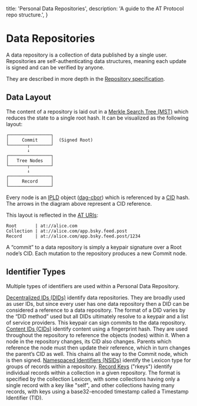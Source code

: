 
  title: 'Personal Data Repositories',
  description:
    'A guide to the AT Protocol repo structure.',
}

# Data Repositories

A data repository is a collection of data published by a single user. Repositories are self-authenticating data structures, meaning each update is signed and can be verified by anyone.

They are described in more depth in the [Repository specification](/specs/repository).

## Data Layout

The content of a repository is laid out in a [Merkle Search Tree (MST)](https://hal.inria.fr/hal-02303490/document) which reduces the state to a single root hash. It can be visualized as the following layout:

```
┌────────────────┐
│     Commit     │  (Signed Root)
└───────┬────────┘
        ↓
┌────────────────┐
│   Tree Nodes   │
└───────┬────────┘
        ↓
┌────────────────┐
│     Record     │
└────────────────┘
```

Every node is an [IPLD](https://ipld.io/) object ([dag-cbor](https://ipld.io/docs/codecs/known/dag-cbor/)) which is referenced by a [CID](https://github.com/multiformats/cid) hash. The arrows in the diagram above represent a CID reference.

This layout is reflected in the [AT URIs](/specs/at-uri-scheme):

```
Root       | at://alice.com
Collection | at://alice.com/app.bsky.feed.post
Record     | at://alice.com/app.bsky.feed.post/1234
```

A “commit” to a data repository is simply a keypair signature over a Root node’s CID. Each mutation to the repository produces a new Commit node.

## Identifier Types

Multiple types of identifiers are used within a Personal Data Repository.

<DescriptionList>
  <Description title="DIDs"><a href="https://w3c.github.io/did-core/">Decentralized IDs (DIDs)</a> identify data repositories. They are broadly used as user IDs, but since every user has one data repository then a DID can be considered a reference to a data repository. The format of a DID varies by the “DID method” used but all DIDs ultimately resolve to a keypair and a list of service providers. This keypair can sign commits to the data repository.</Description>
  <Description title="CIDs"><a href="https://github.com/multiformats/cid">Content IDs (CIDs)</a> identify content using a fingerprint hash. They are used throughout the repository to reference the objects (nodes) within it. When a node in the repository changes, its CID also changes. Parents which reference the node must then update their reference, which in turn changes the parent’s CID as well. This chains all the way to the Commit node, which is then signed.</Description>
  <Description title="NSIDs"><a href="/specs/nsid">Namespaced Identifiers (NSIDs)</a> identify the Lexicon type for groups of records within a repository.</Description>
  <Description title="rkey"><a href="/specs/record-key">Record Keys</a> ("rkeys") identify individual records within a collection in a given repository. The format is specified by the collection Lexicon, with some collections having only a single record with a key like "self", and other collections having many records, with keys using a base32-encoded timestamp called a Timestamp Identifier (TID).</Description>
</DescriptionList>